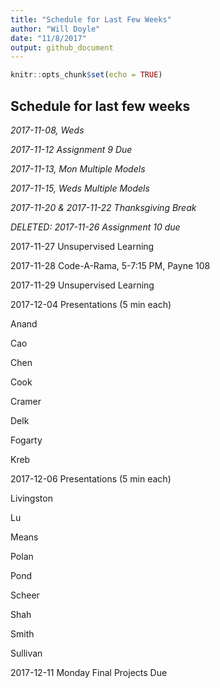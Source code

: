 ```yaml
---
title: "Schedule for Last Few Weeks"
author: "Will Doyle"
date: "11/8/2017"
output: github_document
---
```


```r
knitr::opts_chunk$set(echo = TRUE)
```

## Schedule for last few weeks

*2017-11-08, Weds*

*2017-11-12 Assignment 9 Due*

*2017-11-13, Mon Multiple Models*

*2017-11-15, Weds Multiple Models*

*2017-11-20 & 2017-11-22 Thanksgiving Break*

*DELETED: 2017-11-26 Assignment 10 due*

2017-11-27 Unsupervised Learning

2017-11-28 Code-A-Rama, 5-7:15 PM, Payne 108

2017-11-29 Unsupervised Learning

2017-12-04 Presentations (5 min each)

Anand

Cao

Chen

Cook

Cramer

Delk

Fogarty

Kreb

2017-12-06 Presentations (5 min each)

Livingston

Lu

Means

Polan

Pond

Scheer

Shah

Smith

Sullivan


2017-12-11 Monday Final Projects Due